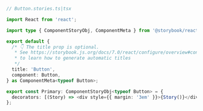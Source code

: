```ts
// Button.stories.ts|tsx

import React from 'react';

import type { ComponentStoryObj, ComponentMeta } from '@storybook/react';

export default {
  /* 👇 The title prop is optional.
   * See https://storybook.js.org/docs/7.0/react/configure/overview#configure-story-loading
   * to learn how to generate automatic titles
   */
  title: 'Button',
  component: Button,
} as ComponentMeta<typeof Button>;

export const Primary: ComponentStoryObj<typeof Button> = {
  decorators: [(Story) => <div style={{ margin: '3em' }}>{Story()}</div>],
};
```